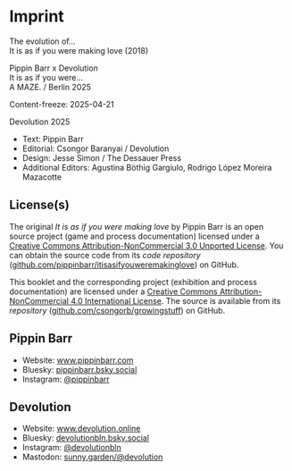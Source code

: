 # Imprint {.unnumbered}

The evolution of...  
It is as if you were making love (2018)

Pippin Barr x Devolution  
It is as if you were...  
A MAZE. / Berlin 2025

Content-freeze:
2025-04-21

Devolution 2025

- Text: Pippin Barr
- Editorial: Csongor Baranyai / Devolution
- Design: Jesse Simon / The Dessauer Press
- Additional Editors: Agustina Böthig Gargiulo, Rodrigo López Moreira Mazacotte

## License(s)

The original _It is as if you were making love_ by Pippin Barr is an open source project (game and process documentation) licensed under a [Creative Commons Attribution-NonCommercial 3.0 Unported License](http://creativecommons.org/licenses/by-nc/3.0/). You can obtain the source code from its *code repository* ([github.com/pippinbarr/itisasifyouweremakinglove](https://github.com/pippinbarr/itisasifyouweremakinglove)) on GitHub.

This booklet and the corresponding project (exhibition and process documentation) are licensed under a [Creative Commons Attribution-NonCommercial 4.0 International License](https://creativecommons.org/licenses/by-nc/4.0/). The source is available from its *repository* ([github.com/csongorb/growingstuff](https://github.com/csongorb/growingstuff)) on GitHub.

## Pippin Barr

* Website: [www.pippinbarr.com](http://www.pippinbarr.com/)
* Bluesky: [pippinbarr.bsky.social](https://bsky.app/profile/pippinbarr.bsky.social)
* Instagram: [&#64;pippinbarr](https://www.instagram.com/pippinbarr)

## Devolution

* Website: [www.devolution.online](https://www.devolution.online)
* Bluesky: [devolutionbln.bsky.social](https://bsky.app/profile/devolutionbln.bsky.social)
* Instagram: [&#64;devolutionbln](https://www.instagram.com/devolutionbln/)
* Mastodon: [sunny.garden/&#64;devolution](https://sunny.garden/@devolution)
